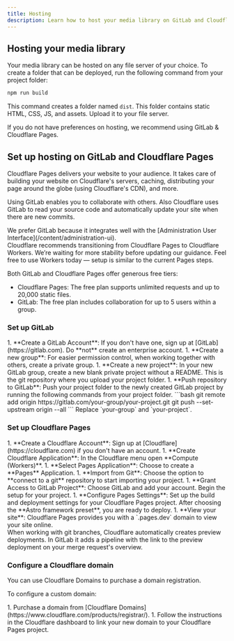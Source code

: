 ```yaml
---
title: Hosting
description: Learn how to host your media library on GitLab and Cloudflare Pages.
---
```



## Hosting your media library

Your media library can be hosted on any file server of your choice. To create a folder that can be deployed, run the following command from your project folder:

```bash
npm run build
```

This command creates a folder named `dist`. This folder contains static HTML, CSS, JS, and assets. Upload it to your file server.

If you do not have preferences on hosting, we recommend using GitLab & Cloudflare Pages.

## Set up hosting on GitLab and Cloudflare Pages

Cloudflare Pages delivers your website to your audience. It takes care of building your website on Cloudflare's servers, caching, 
distributing your page around the globe (using Cloudflare's CDN), and more.

Using GitLab enables you to collaborate with others. Also Cloudflare uses GitLab to read your source code and automatically update your site when there are new commits.

<Aside>
We prefer GitLab because it integrates well with the [Administration User Interface](/content/administration-ui).
</Aside>
<Aside>
Cloudflare recommends transitioning from Cloudflare Pages to Cloudflare Workers. We’re waiting for more stability before updating our guidance.
Feel free to use Workers today — setup is similar to the current Pages steps.
</Aside>

Both GitLab and Cloudflare Pages offer generous free tiers:

- Cloudflare Pages: The free plan supports unlimited requests and up to 20,000 static files.
- GitLab: The free plan includes collaboration for up to 5 users within a group.

### Set up GitLab

<Steps>
1. **Create a GitLab Account**: If you don't have one, sign up at [GitLab](https://gitlab.com). Do **not** create an enterprise account.
1. **Create a new group**: For easier permission control, when working together with others, create a private group.
1. **Create a new project**: In your new GitLab group, create a new blank private project without a README. This is the git repository where you upload your project folder.
1. **Push repository to GitLab**: Push your project folder to the newly created GitLab project by running the following commands from your project folder. 
    ```bash
    git remote add origin https://gitlab.com/your-group/your-project.git
    git push --set-upstream origin --all
    ```
    Replace `your-group` and `your-project`.
</Steps>

### Set up Cloudflare Pages

<Steps>
1. **Create a Cloudflare Account**: Sign up at [Cloudflare](https://cloudflare.com) if you don't have an account.
1. **Create Cloudflare Application**: In the Cloudflare menu open **Compute (Workers)**.
1. **Select Pages Application**: Choose to create a **Pages** Application.
1. **Import from Git**: Choose the option to **connect to a git** repository to start importing your project.
1. **Grant Access to GitLab Project**: Choose GitLab and add your account. Begin the setup for your project.
1. **Configure Pages Settings**: Set up the build and deployment settings for your Cloudflare Pages project. After choosing the **Astro framework preset**, you are ready to deploy.
1. **View your site**: Cloudflare Pages provides you with a `.pages.dev` domain to view your site online.
</Steps>

<Aside type="tip">
When working with git branches, Cloudflare automatically creates preview deployments. In GitLab it adds a pipeline with the link to the preview deployment on your merge request's overview.
</Aside>

### Configure a Cloudflare domain

You can use Cloudflare Domains to purchase a domain registration.

To configure a custom domain:

<Steps>
1. Purchase a domain from [Cloudflare Domains](https://www.cloudflare.com/products/registrar/).
1. Follow the instructions in the Cloudflare dashboard to link your new domain to your Cloudflare Pages project.
</Steps>
